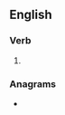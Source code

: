 ==English==

===Verb===
{{head|en|verb form}}

# {{present participle of|audible|lang=en|nocat=1}}

===Anagrams===
* {{anagrams|en|a=abdgiilnu|a-building|abuilding}}